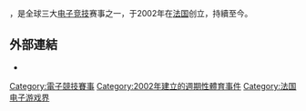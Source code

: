 {{NoteTA
| G1=Games
}}

{{Vgname2|电子竞技世界杯|en=Electronic Sports World Cup|'''ESWC'''}}，是全球三大[[电子竞技|电子竞技]]赛事之一，于2002年在[[法国|法国]]创立，持續至今。

== 外部連結 ==

* {{Official website|http://www.eswc.com}}

{{DEFAULTSORT:Electronic Sports World Cup}}
[[Category:電子競技賽事|Category:電子競技賽事]]
[[Category:2002年建立的週期性體育事件|Category:2002年建立的週期性體育事件]]
[[Category:法国电子游戏界|Category:法国电子游戏界]]

{{esports-stub}}